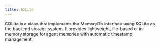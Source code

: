 ```yaml
---
title: SQLite
---
```


SQLite is a class that implements the MemoryDb interface using SQLite as the backend storage system. It provides lightweight, file-based or in-memory storage for agent memories with automatic timestamp management.

<Snippet file="memory-sqlite-reference.mdx" /> 